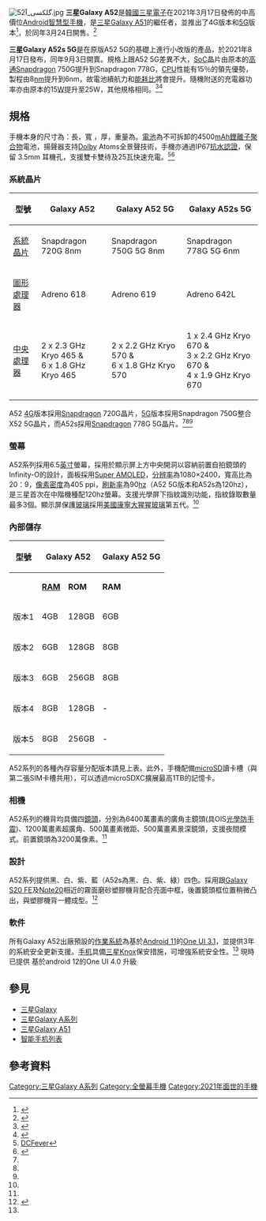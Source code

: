 {{NoteTA
|G1=IT
}}
{{Infobox mobile phone
|name=               三星Galaxy A52<br>三星Galaxy A52 5G<br>三星Galaxy A52s 5G
|logo=               Galaxy-A52-Logo.jpg
|logosize=
|image=              Samsung-Galaxy-A52-Awesome-White.jpg
|imagesize=          200px
|caption=            Galaxy A52白色
|slogan=
|brand=              [[三星集團|三星]]
|manufacturer=       [[三星電子|三星電子]]
|series=             [[三星Galaxy|三星Galaxy]]<br>[[三星Galaxy_A系列|三星Galaxy A系列]]
|modelnumber=        '''A52：''' <br> SM-A525F<br>SM-A525F/DS<br> '''A52 5G：'''<br>SM-A526B<br>SM-A526B/DS<br>SM-A5260<br>'''A52s：<br>''' SM-A528B<Br>SM-A528B/DS
|networks=           GSM / HSPA / LTE / 5G<Br>（祗有A52 5G和A52s支援5G）
|released=          '''A52／A52 5G：'''<br> {{Start date and age|2021|3|17}}<br> '''A52s：'''{{Start date and age|2021|8|17}} |available=   '''A52／A52 5G：''' <br>{{start date and age|2021|3|24}}<br>'''A52s：'''<br> {{start date and age|2021|9|1}}
|related=            [[三星Galaxy_S21|三星Galaxy S21]]<br />[[三星Galaxy_A51|三星Galaxy A51]]
|type=               [[平板手机|平板手机]]
|successor=          
|predecessor=        [[三星Galaxy_A51|三星Galaxy A51]]<br>[[三星Galaxy_A51_5G|三星Galaxy A51 5G]]
|form=
|size=               高{{convert|159.9|mm|in}} <br>
寬{{convert|75.1|mm|in}} <br>
厚{{convert|8.4|mm|in}} 
|weight=             {{convert|189|g|oz}}
|operatingsystem=    基於[[Android_11|Android 11]]的[[One_UI|One UI 3.1]]
|soc=                '''A52：'''[[Qualcomm|Qualcomm]] [[Snapdragon|Snapdragon]] 720G 8nm <BR> '''A52 5G：'''[[Snapdragon|Snapdragon]] 750G 5G 8nm<br>'''A52s：'''[[Snapdragon|Snapdragon]] 778G 5G 6nm
|cpu=               '''A52：'''2x2.3 GHz Kryo 465 Gold & 6x1.8 GHz Kryo 465 Silver<br> '''A52 5G：'''2x2.2 GHz Kryo 570 + 6x1.8 GHz Kryo 570<br> '''A52s：'''1x2.4 GHz Kryo 670 Prime & 3x2.2 GHz Kryo 670 Gold & 4x1.9 GHz Kryo 670 Silver
|gpu=                '''A52：'''Adreno 618 <br>'''A52 5G：'''Adreno 619<br>'''A52s：'''Adreno 642L
|memory=             '''A52：'''4GB / 6GB / 8GB<Br> '''A52 5G及A52s：'''6GB／8GB
|storage=            128GB/256GB [[通用闪存存储|UFS 2.1]]
|memory_card=        最大1TB的 [[microSD|microSD]]XC
|battery=            4500 [[mAh|mAh]] [[鋰離子聚合物電池|鋰離子聚合物電池]]
|display=            [[Super_AMOLED|Super AMOLED]]，800[[尼特|尼特]]，分辨率為1080×2400，20：9寬高比，刷新率為90[[hz|hz]]（5G版本和A52s為120hz） 
|rear_camera=        6400萬畫素 F1.8 廣角<Br>1200萬畫素 F2.2 超廣角<Br>  500萬畫素 F2.4 微距 <br>500萬畫素 F2.4 景深
|front_camera=       3200萬像素 F2.2 廣角
|media_formats=   
|ringtone=
|connectivity=       [[蓝牙|蓝牙]] 5.0<br />[[Wi-Fi|Wi-Fi]] 802.11 a/b/g/n/ac（A52s支援Wi-Fi 6）<br>Type-C USB 2.0 <br>GPS <br>NFC <ref name ="multiple"/>
|website=            [https://www.samsung.com/tw/smartphones/galaxy-a/galaxy-a52-5g-awesome-violet-256gb-sm-a5260lvhbri/ 官方網站]
|references=         <ref name= GSMA52s>{{Cite web |url=https://m.gsmarena.com/samsung_galaxy_a52s_5g-11039.php |title=存档副本 |access-date=2021-08-18 |archive-date=2022-03-10 |archive-url=https://web.archive.org/web/20220310203757/https://m.gsmarena.com/samsung_galaxy_a52s_5g-11039.php }}</ref><ref name= "multiple">{{Cite web |url=https://www.gsmarena.com/samsung_announces_galaxy_a52_galaxy_a52_5g_and_galaxy_a72-news-48251.php |title=GSMArena |access-date=2021-03-20 |archive-date=2021-05-09 |archive-url=https://web.archive.org/web/20210509111042/https://www.gsmarena.com/samsung_announces_galaxy_a52_galaxy_a52_5g_and_galaxy_a72-news-48251.php |dead-url=no }}</ref><ref name= "5Gver">{{Cite web |url=https://www.gsmarena.com/samsung_galaxy_a52_5g-10631.php |title=GSMArena |access-date=2021-03-19 |archive-date=2021-06-28 |archive-url=https://web.archive.org/web/20210628150706/https://www.gsmarena.com/samsung_galaxy_a52_5g-10631.php |dead-url=no }}</ref><ref name= "4Gver">{{Cite web |url=https://www.gsmarena.com/samsung_galaxy_a52-10641.php |title=GSMArena |access-date=2021-03-20 |archive-date=2021-06-06 |archive-url=https://web.archive.org/web/20210606105448/https://www.gsmarena.com/samsung_galaxy_a52-10641.php |dead-url=no }}</ref>
}}
[[File:گلکسی_آ52.jpg|thumb]]
'''三星Galaxy A52'''是[[韓國|韓國]][[三星电子|三星電子]]在2021年3月17日發佈的中高價位[[Android|Android]][[智慧型手機|智慧型手機]]，是[[三星Galaxy_A51|三星Galaxy A51]]的繼任者，並推出了4G版本和[[5G|5G]]版本<ref>{{Cite news |url=https://tech.huanqiu.com/article/42Sd4MWIpEG |title=三星Galaxy A52 5G新品上市：后置超清四摄组合、4500毫安大电池容量 |accessdate=2021-12-30 |archive-date=2021-12-30 |archive-url=https://web.archive.org/web/20211230011045/https://tech.huanqiu.com/article/42Sd4MWIpEG }}</ref>，於同年3月24日開售。<ref>{{Cite news |url=http://it.people.com.cn/BIG5/n1/2019/0115/c1009-30540429.html |title=三星Galaxy A52 5G手機正式發布:四攝加持 防塵防水--IT--人民網 |accessdate=2021-12-30 |archive-date=2021-12-30 |archive-url=https://web.archive.org/web/20211230010818/http://it.people.com.cn/BIG5/n1/2019/0115/c1009-30540429.html }}</ref>

'''三星Galaxy A52s 5G '''是在原版A52 5G的基礎上進行小改版的產品，於2021年8月17日發布，同年9月3日開賣。規格上跟A52 5G差異不大，[[單晶片系統|SoC]]晶片由原本的[[高通|高通]][[Snapdragon|Snapdragon]] 750G提升到Snapdragon 778G，[[中央處理器|CPU]]性能有15％的領先優勢，製程由8[[納米|nm]]提升到6nm，故電池續航力和[[能耗比|能耗比]]將會提升。隨機附送的充電器功率亦由原本的15[[瓦|W]]提升至25W，其他規格相同。<ref>{{Cite news |url=https://tech.huanqiu.com/article/42Q4CeM9oId |title=三星再推主打年轻用户新机：Galaxy A52 5G能否成功捕获其芳心 |accessdate=2021-12-30 |archive-date=2021-12-30 |archive-url=https://web.archive.org/web/20211230010834/https://tech.huanqiu.com/article/42Q4CeM9oId }}</ref><ref>{{Cite news |url=http://ex.chinadaily.com.cn/exchange/partners/82/rss/channel/cn/columns/snl9a7/stories/WS60531588a3101e7ce97449f9.html |title=三星Galaxy A52 5G 让创新触手可及 |accessdate=2021-12-30 |archive-date=2021-12-30 |archive-url=https://web.archive.org/web/20211230011053/http://ex.chinadaily.com.cn/exchange/partners/82/rss/channel/cn/columns/snl9a7/stories/WS60531588a3101e7ce97449f9.html }}</ref>

==規格==
手機本身的尺寸為：長{{convert|159.9|mm|in}}，寬{{convert|75.1|mm|in}} ，厚{{convert|8.4|mm|in}}，重量為{{convert|189|g|oz}}。[[電池|電池]]為不可拆卸的4500[[mAh|mAh]][[鋰|鋰]][[離子|離子]][[聚合物|聚合物]]電池，揚聲器支持[[Dolby|Dolby]] Atoms全景聲技術，手機亦通過IP67[[國際防護等級認證|抗水認證]]，保留 3.5mm 耳機孔，支援雙卡雙待及25瓦快速充電。<ref name= "dcfever">[https://www.dcfever.com/news/readnews.php?id=30229 DCFever]</ref><ref name=engadget>{{Cite web |url=https://chinese.engadget.com/samsung-galaxy-a52-5g-hands-on-073515222.html |title=engadget |access-date=2021-03-20 |archive-date=2021-03-20 |archive-url=https://web.archive.org/web/20210320124631/https://chinese.engadget.com/samsung-galaxy-a52-5g-hands-on-073515222.html |dead-url=no }}</ref>

===系統晶片===
{| class="wikitable"
!型號
! colspan="1" |Galaxy A52
! colspan="1" |Galaxy A52 5G
! colspan="1" |Galaxy A52s 5G
|-
![[單晶片系統|系統晶片]]
|Snapdragon 720G 8nm
|Snapdragon 750G 5G 8nm
|Snapdragon 778G 5G 6nm
|-
![[圖形處理器|圖形處理器]]
|Adreno 618
|Adreno 619
|Adreno 642L
|-
![[中央處理器|中央處理器]]
|2 x 2.3 GHz Kryo 465 &<br>6 x 1.8 GHz Kryo 465 
|2 x 2.2 GHz Kryo 570 &<br>6 x 1.8 GHz Kryo 570
|1 x 2.4 GHz Kryo 670 &<br>3 x 2.2 GHz Kryo 670 &<br>4 x 1.9 GHz Kryo 670
|}
A52 [[4G|4G]]版本採用[[Snapdragon|Snapdragon]] 720G晶片，[[5G|5G]]版本採用Snapdragon 750G整合X52 5G晶片，而A52s採用[[Snapdragon|Snapdragon]] 778G 5G晶片。<ref name= 4Gver /><ref name= 5Gver /><ref name= GSMA52s />

===螢幕===
A52系列採用6.5[[英寸|英寸]]螢幕，採用於顯示屏上方中央開洞以容納前置自拍鏡頭的Infinity-O的設計，面板採用[[Super_AMOLED|Super AMOLED]]，[[分辨率|分辨率]]為1080×2400，寬高比為20：9，[[像素密度|像素密度]]為405 ppi，[[刷新率|刷新率]]為90[[hz|hz]]（A52 5G版本和A52s為120hz），是三星首次在中階機種配120hz螢幕。支援光學屏下指紋識別功能，指紋錄取數量最多3個。顯示屏保護[[玻璃|玻璃]]採用[[美國|美國]][[康寧|康寧]][[大猩猩玻璃|大猩猩玻璃]]第五代。<ref name= "multiple" />

===內部儲存===
{| class="wikitable"
!型號
! colspan="2" |Galaxy A52
! colspan="2" |Galaxy A52 5G
! colspan="2" |Galaxy A52s 5G
|-
!
|[[随机存取存储器|'''RAM''']]
|'''ROM'''
|'''RAM'''
|'''ROM'''
|'''RAM'''
|'''ROM'''
|-
!版本1
|4GB
|128GB
|6GB
|128GB
|6GB
|128GB
|-
!版本2
|6GB
|128GB
|8GB
|128GB
|8GB
|128GB
|-
!版本3
|6GB
|256GB
|8GB
|256GB
|8GB
|256GB
|-
!版本4
| 8GB
| 128GB
| -
| -
| -
| -
|-
!版本5
| 8GB
| 256GB
| -
| -
| -
| -
|}
A52系列的各種內存容量分配版本請見上表。此外，手機配備[[microSD|microSD]]讀卡槽（與第二張SIM卡槽共用），可以透過microSDXC擴展最高1TB的記憶卡。

===相機===
A52系列的機背均具備四[[鏡頭|鏡頭]]，分別為6400萬畫素的廣角主鏡頭(具OIS[[光學防手震|光學防手震]])、1200萬畫素超廣角、500萬畫素微距、500萬畫素景深鏡頭，支援夜間模式。前置鏡頭為3200萬像素。<ref name=engadget />

===設計===
A52系列提供黑、白、紫、藍（A52s為黑、白、紫、綠）四色。採用跟[[三星Galaxy_S20_FE|Galaxy S20 FE]]及[[Samsung_Galaxy_Note_20|Note20]]相近的霧面磨砂塑膠機背配合亮面中框，後置鏡頭框位置稍微凸出，與塑膠機背一體成型。<ref>{{Cite web |url=https://unwire.hk/2021/03/18/samsung-galaxy-a52-5g-review/mobile-phone/ |title=unwire.hk |access-date=2021-03-20 |archive-date=2021-03-20 |archive-url=https://web.archive.org/web/20210320161846/https://unwire.hk/2021/03/18/samsung-galaxy-a52-5g-review/mobile-phone/ |dead-url=no }}</ref>

===軟件===
所有Galaxy A52出廠預設的[[作業系統|作業系統]]為基於[[Android_11|Android 11]]的[[One_UI|One UI 3.1]]，並提供3年的系統安全更新支援。[[手机|手机]]具備[[三星Knox|三星Knox]]保安措施，可增強系統安全性。<ref name= "multiple" /> 現時已提供 基於android 12的One UI 4.0 升級

== 參見 ==
* [[三星Galaxy|三星Galaxy]]
* [[三星Galaxy_A系列|三星Galaxy A系列]]
* [[三星Galaxy_A51|三星Galaxy A51]]
* [[智能手机列表|智能手机列表]]
== 參考資料 ==
{{reflist}}

{{Galaxy A}}
{{Samsung smartphones}}

[[Category:三星Galaxy_A系列|Category:三星Galaxy A系列]]
[[Category:全螢幕手機|Category:全螢幕手機]]
[[Category:2021年面世的手機|Category:2021年面世的手機]]